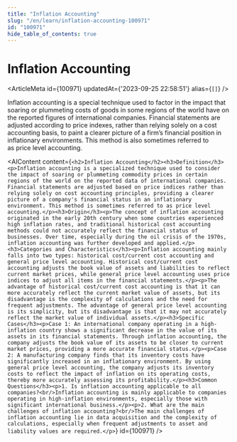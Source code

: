 ```yaml
---
title: "Inflation Accounting"
slug: "/en/learn/inflation-accounting-100971"
id: "100971"
hide_table_of_contents: true
---
```



# Inflation Accounting

<ArticleMeta id={100971} updatedAt={'2023-09-25 22:58:51'} alias={`[]`} />
<div className='border-solid border-b border-t-0 my-4 border-[var(--ifm-color-gray-300)]' />

Inflation accounting is a special technique used to factor in the impact that soaring or plummeting costs of goods in some regions of the world have on the reported figures of international companies. Financial statements are adjusted according to price indexes, rather than relying solely on a cost accounting basis, to paint a clearer picture of a firm’s financial position in inflationary environments. This method is also sometimes referred to as price level accounting.

<AIContent content={`<h2>Inflation Accounting</h2><h3>Definition</h3><p>Inflation accounting is a specialized technique used to consider the impact of soaring or plummeting commodity prices in certain regions of the world on the reported data of international companies. Financial statements are adjusted based on price indices rather than relying solely on cost accounting principles, providing a clearer picture of a company's financial status in an inflationary environment. This method is sometimes referred to as price level accounting.</p><h3>Origin</h3><p>The concept of inflation accounting originated in the early 20th century when some countries experienced high inflation rates, and traditional historical cost accounting methods could not accurately reflect the financial status of businesses. Over time, especially during the oil crisis of the 1970s, inflation accounting was further developed and applied.</p><h3>Categories and Characteristics</h3><p>Inflation accounting mainly falls into two types: historical cost/current cost accounting and general price level accounting. Historical cost/current cost accounting adjusts the book value of assets and liabilities to reflect current market prices, while general price level accounting uses price indices to adjust all items in the financial statements.</p><p>The advantage of historical cost/current cost accounting is that it can more accurately reflect the current market value of assets, but its disadvantage is the complexity of calculations and the need for frequent adjustments. The advantage of general price level accounting is its simplicity, but its disadvantage is that it may not accurately reflect the market value of individual assets.</p><h3>Specific Cases</h3><p>Case 1: An international company operating in a high-inflation country shows a significant decrease in the value of its assets in its financial statements. Through inflation accounting, the company adjusts the book value of its assets to be closer to current market prices, providing a more accurate financial status.</p><p>Case 2: A manufacturing company finds that its inventory costs have significantly increased in an inflationary environment. By using general price level accounting, the company adjusts its inventory costs to reflect the impact of inflation on its operating costs, thereby more accurately assessing its profitability.</p><h3>Common Questions</h3><p>1. Is inflation accounting applicable to all companies?<br/>Inflation accounting is mainly applicable to companies operating in high-inflation environments, especially those with significant international business.</p><p>2. What are the main challenges of inflation accounting?<br/>The main challenges of inflation accounting lie in data acquisition and the complexity of calculations, especially when frequent adjustments to asset and liability values are required.</p>`} id={100971} />
